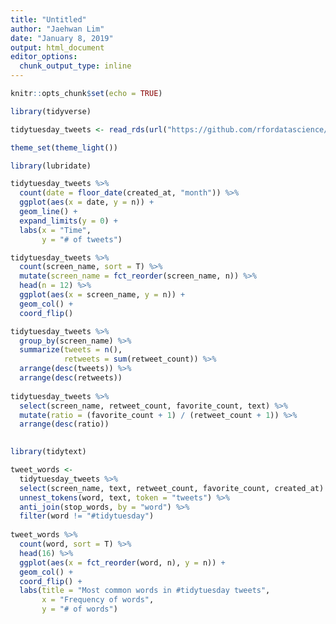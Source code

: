 ```yaml
---
title: "Untitled"
author: "Jaehwan Lim"
date: "January 8, 2019"
output: html_document
editor_options: 
  chunk_output_type: inline
---
```


```r
knitr::opts_chunk$set(echo = TRUE)

library(tidyverse)

tidytuesday_tweets <- read_rds(url("https://github.com/rfordatascience/tidytuesday/blob/master/data/2019/2019-01-01/tidytuesday_tweets.rds?raw=true"))

theme_set(theme_light())

```

```r
library(lubridate)

tidytuesday_tweets %>% 
  count(date = floor_date(created_at, "month")) %>% 
  ggplot(aes(x = date, y = n)) +
  geom_line() +
  expand_limits(y = 0) +
  labs(x = "Time", 
       y = "# of tweets")
```

```r
tidytuesday_tweets %>% 
  count(screen_name, sort = T) %>% 
  mutate(screen_name = fct_reorder(screen_name, n)) %>% 
  head(n = 12) %>% 
  ggplot(aes(x = screen_name, y = n)) +
  geom_col() +
  coord_flip()
```

```r
tidytuesday_tweets %>% 
  group_by(screen_name) %>% 
  summarize(tweets = n(), 
            retweets = sum(retweet_count)) %>% 
  arrange(desc(tweets)) %>% 
  arrange(desc(retweets))
  
tidytuesday_tweets %>% 
  select(screen_name, retweet_count, favorite_count, text) %>% 
  mutate(ratio = (favorite_count + 1) / (retweet_count + 1)) %>% 
  arrange(desc(ratio))
  
```

```r
library(tidytext)

tweet_words <- 
  tidytuesday_tweets %>% 
  select(screen_name, text, retweet_count, favorite_count, created_at) %>% 
  unnest_tokens(word, text, token = "tweets") %>% 
  anti_join(stop_words, by = "word") %>% 
  filter(word != "#tidytuesday")
  
tweet_words %>% 
  count(word, sort = T) %>% 
  head(16) %>%
  ggplot(aes(x = fct_reorder(word, n), y = n)) +
  geom_col() +
  coord_flip() + 
  labs(title = "Most common words in #tidytuesday tweets", 
       x = "Frequency of words", 
       y = "# of words")
  
```


